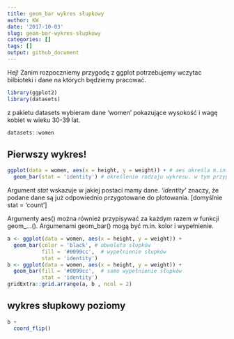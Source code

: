 ```yaml
---
title: geom_bar wykres słupkowy
author: KW
date: '2017-10-03'
slug: geom-bar-wykres-słupkowy
categories: []
tags: []
output: github_document
---
```


Hej! Zanim rozpoczniemy przygodę z ggplot potrzebujemy wczytac bilbioteki i dane na których będziemy pracować.

```r
library(ggplot2)
library(datasets)
```

z pakietu datasets wybieram dane 'women' pokazujące wysokość i wagę kobiet w wieku 30-39 lat.
```r
datasets::women

```
## Pierwszy wykres!
```r
ggplot(data = women, aes(x = height, y = weight)) + # aes określa m.in. osie x i y, co i gdzie ma się rysować
  geom_bar(stat = 'identity') # określenie rodzaju wykresu. w tym przypadku jest to wykres słupkowy
```
Argument *stat* wskazuje w jakiej postaci mamy dane. *'identity'* znaczy, że podane dane są już odpowiednio przygotowane do plotowania. [domyślnie stat = 'count']

Argumenty aes() można również przypisywać za każdym razem w funkcji geom_...().
Argumenami geom_bar() mogą być m.in. kolor i wypełnienie. 
```r
a <- ggplot(data = women, aes(x = height, y = weight)) +
  geom_bar(color = 'black', # obwoluta słupków
           fill = '#0099cc',  # wypełnienie słupków 
           stat = 'identity') 
b <- ggplot(data = women, aes(x = height, y = weight)) +
  geom_bar(fill = '#0099cc',  # samo wypełnienie słupków 
           stat = 'identity') 
gridExtra::grid.arrange(a, b , ncol = 2)
```

## wykres słupkowy poziomy
```r
b +
  coord_flip()
```




